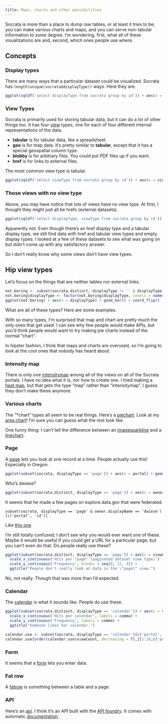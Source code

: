 ```yaml
---
title: Maps, charts and other possibilities
---
```



Socrata is more than a place to dump raw tables, or at least
it tries to be; you can make various charts and maps, and you
can serve non-tabular information to some degree. I'm wondering,
first, what all of these visualizations are and, second, which
ones people use where.

## Concepts

### Display types
There are many ways that a particular dataset could be visualized.
Socrata has `length(unique(socrata$displayType))` ways.
Here they are.

```r
ggplot(sqldf('select displayType from socrata group by id')) + aes(x = displayType) + geom_bar() + coord_flip()
```

### View Types
Socrata is primarily used for storing tabular data,
but it can do a lot of other things too. It has four
[view](/!/socrata-genealogies#term-view)
types, one for each of four different internal
representations of the data.

* **tabular** is for tabular data, like a spreadsheet.
* **geo** is for map data. It's pretty similar to **tabular**,
    except that it has a special geospatial column type.
* **blobby** is for arbitrary files. You could put PDF files
    up if you want.
* **href** is for links to external files.

The most common view type is tabular.

```r
ggplot(sqldf('select viewType from socrata group by id')) + aes(x = viewType) + geom_bar() + coord_flip()
```

### Those views with no view type
Above, you may have notice that lots of views have no view type.
At first, I thought they might just all be hrefs (external datasets).

```r
ggplot(sqldf('select displayType, viewType from socrata group by id')) + aes(x = displayType, group = viewType, fill = viewType) + geom_bar() + coord_flip()                                                                                
```

Apparently not. Even though there's an href display type and a tabular
display type, we still find data with href and tabular view types and
empty display types. I looked at a few of these datasets to see what
was going on but didn't come up with any satisfactory answer.

So I don't really know why some views don't have view types.

## Hip view types
Let's focus on the things that are neither tables nor external links.

```r
not.boring <- subset(socrata.distinct, displayType != '' & displayType != 'table' & displayType != 'href' & displayType != 'blob')
not.boring$displayType <- factor(not.boring$displayType, levels = names(sort(table(not.boring$displayType), decreasing = T)))
ggplot(not.boring) + aes(x = displayType) + geom_bar() + coord_flip()
```

What are all of these types? Here are some examples.

With so many types, I'm surprised that map and chart are pretty much the only ones that get used.
I can see why few people would make APIs, but you'd think people would want to try making pie charts
instead of the normal "chart".

In hipster fashion, I think that maps and charts are overused, so
I'm going to look at the cool ones that nobody has heard about.

### Intensity map
There is only one [intensitymap](https://opendata.socrata.com/dataset/Statewise-Prison-Population/dud8-q2qd?)
among all of the views on all of the Socrata portals. I have no idea what it is, nor how to create one.
I tried making a [heat map](https://opendata.socrata.com/Government/Tom-made-a-heat-map/h4cx-3gq9), but that
gets the type "map" rather than "intensitymap". I guess they don't make these anymore.

### Various charts
The "*chart" types all seem to be real things.
Here's a [piechart](https://opendata.socrata.com/dataset/By-County-Chart/66gq-2hse?).
Look at my [area chart](https://opendata.socrata.com/dataset/Tom-makes-an-area-chart-/45sn-pggi)!
I'm sure you can guess what the rest look like.

One funny thing: I can't tell the difference between an
[imagesparkline](https://opendata.socrata.com/Business/growth-chart-2/kefb-jf8u?)
and a [linechart](https://opendata.socrata.com/dataset/Num-employees-by-sector-trend-chart/zwsx-hn97?).

### Page
A [page](https://explore.data.gov/dataset/OlaSW_WH/4yyz-msx7?)
lets you look at one record at a time. People actually use this!
Especially in Oregon.

```r
ggplot(subset(socrata, displayType == 'page')) + aes(x = portal) + geom_bar() + coord_flip()
```

Who's dwiese?

```r
ggplot(subset(socrata.distinct, displayType == 'page')) + aes(x = owner_displayName) + geom_bar() + coord_flip()
```

It seems that he made a few pages on explore.data.gov that were federated.

    subset(socrata, displayType == 'page' & owner.displayName == 'dwiese')[c('portal', 'id')]

Like [this one](https://explore.data.gov/dataset/OlaSW_WH/4yyz-msx7?)

I'm still totally confused; I don't see why you would ever want one of these.
Maybe it would be useful if you could get a URL for a particular page, but you
can't even do that. Do people really use these?

```r
ggplot(subset(socrata.distinct, displayType == 'page')) + aes(x = viewCount) + geom_histogram() +
  scale_x_continuous('Hits per "page" (paginated dataset view type)') +
  scale_y_continuous('Frequency', breaks = seq(0, 12, 4)) +
  ggtitle("People don't really look at data in the \"page\" view.")
```

No, not really. Though that was more than I'd expected.

### Calendar
The [calendar](https://data.oregon.gov/dataset/Public-Meetings-3-Month-View-/4775-yg3b?)
is what it sounds like. People do use these.

```r
ggplot(subset(socrata.distinct, displayType == 'calendar')) + aes(x = viewCount) + geom_histogram() +
  scale_x_continuous('Hits per calendar', labels = comma) +
  scale_y_continuous('Frequency', labels = comma) +
  ggtitle("Someone likes her calendar.")
```

```r
calendar.use <- subset(socrata, displayType == 'calendar')[c('portal', 'id', 'viewCount')]
calendar.use[order(calendar.use$viewCount, decreasing = T),][1:10,c('portal', 'id', 'viewCount')]
```

### Form
It seems that a [form](https://data.wa.gov/Economics/Broadband-Project-Data-Entry/38rz-krmg?)
lets you enter data.

### Fat row
A [fatrow](https://electionsdata.kingcounty.gov/dataset/Attorney-General-table-General-Election-2012/2y5z-ffa8?)
is something between a table and a page.

### API
Here's an [api](https://data.energystar.gov/Government/ENERGY-STAR-Certified-Geothermal-Heatpumps/2f83-p388?).
I think it's an API built with the [API foundry](http://www.socrata.com/api-foundry/).
It comes with automatic [documentation](https://data.energystar.gov/developers/docs/energy-star-certified-geothermal-heatpumps).

